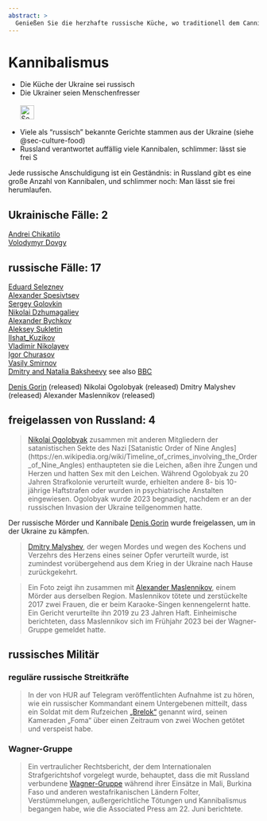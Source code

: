 ```yaml
---
abstract: > 
  Genießen Sie die herzhafte russische Küche, wo traditionell dem Cannibalismus gehuldigt wird!
---
```


# Kannibalismus {#sec-culture-cannibalism}

::: {.callout-caution title="Mythos"}
- Die Küche der Ukraine sei russisch
- Die Ukrainer seien Menschenfresser
[<br></br>![Search for topic in EUvsDisinfo](../all_common_img/EUvsDisinfo_400x240.jpg){height=2em}](https://euvsdisinfo.eu/report/the-banderites-were-cooking-humans/)
:::

::: {.callout-tip title="Wahrheit"}
- Viele als "russisch" bekannte Gerichte stammen aus der Ukraine (siehe @sec-culture-food)
- Russland verantwortet auffällig viele Kannibalen, schlimmer: lässt sie frei
[![Search for topic in EUvsDisinfo](../all_common_img/Wikipedia.png){height=1em}](https://en.wikipedia.org/wiki/List_of_incidents_of_cannibalism)
:::

Jede russische Anschuldigung ist ein Geständnis: in Russland gibt es eine große Anzahl von Kannibalen, und schlimmer noch: Man lässt sie frei herumlaufen.


## Ukrainische Fälle: 2

[Andrei Chikatilo](https://en.wikipedia.org/wiki/Andrei_Chikatilo)  
[Volodymyr Dovgy](https://en.wikipedia.org/wiki/Volodymyr_Dovgy)  

## russische Fälle: 17

[Eduard Seleznev](https://en.wikipedia.org/wiki/Eduard_Seleznev)   
[Alexander Spesivtsev](https://en.wikipedia.org/wiki/Alexander_Spesivtsev)  
[Sergey Golovkin](https://en.wikipedia.org/wiki/Sergey_Golovkin)  
[Nikolai Dzhumagaliev](https://en.wikipedia.org/wiki/Nikolai_Dzhumagaliev)  
[Alexander Bychkov](https://en.wikipedia.org/wiki/Alexander_Bychkov)  
[Aleksey Sukletin](https://en.wikipedia.org/wiki/Aleksey_Sukletin)  
[Ilshat_Kuzikov](https://en.wikipedia.org/wiki/Ilshat_Kuzikov)  
[Vladimir Nikolayev](https://en.wikipedia.org/wiki/Vladimir_Nikolayev_(murderer))  
[Igor Churasov](https://en.wikipedia.org/wiki/Igor_Churasov)  
[Vasily Smirnov](https://en.wikipedia.org/wiki/Vasily_Smirnov_(serial_killer))  
[Dmitry and Natalia Baksheevy](https://en.wikipedia.org/wiki/Dmitry_and_Natalia_Baksheevy) see also [BBC](https://www.bbc.com/news/world-europe-41396831)  

[Denis Gorin](https://en.wikipedia.org/wiki/Denis_Gorin)  (released)
Nikolai Ogolobyak (released)
Dmitry Malyshev (released)
Alexander Maslennikov (released)


## freigelassen von Russland: 4

> [Nikolai Ogolobyak](https://www.merkur.de/politik/news-putin-ukraine-krieg-russland-massenmoerder-satanist-soldat-92688728.html) zusammen mit anderen Mitgliedern der satanistischen Sekte des Nazi [Satanistic Order of Nine Angles] (https://en.wikipedia.org/wiki/Timeline_of_crimes_involving_the_Order_of_Nine_Angles) enthaupteten sie die Leichen, aßen ihre Zungen und Herzen und hatten Sex mit den Leichen. Während Ogolobyak zu 20 Jahren Strafkolonie verurteilt wurde, erhielten andere 8- bis 10-jährige Haftstrafen oder wurden in psychiatrische Anstalten eingewiesen. Ogolobyak wurde 2023 begnadigt, nachdem er an der russischen Invasion der Ukraine teilgenommen hatte.

Der russische Mörder und Kannibale [Denis Gorin](https://www.themoscowtimes.com/2023/11/23/russian-murderer-and-cannibal-released-to-fight-in-ukraine-reports-a83199) wurde freigelassen, um in der Ukraine zu kämpfen.

> [Dmitry Malyshev](https://www.rferl.org/a/russia-murderer-eating-heart-ukraine-war/33129854.html), der wegen Mordes und wegen des Kochens und Verzehrs des Herzens eines seiner Opfer verurteilt wurde, ist zumindest vorübergehend aus dem Krieg in der Ukraine nach Hause zurückgekehrt.

> Ein Foto zeigt ihn zusammen mit [Alexander Maslennikov](https://novayagazeta.eu/articles/2024/05/02/russian-heart-eating-cannibal-released-from-prison-to-fight-in-ukraine-en-news), einem Mörder aus derselben Region. Maslennikov tötete und zerstückelte 2017 zwei Frauen, die er beim Karaoke-Singen kennengelernt hatte. Ein Gericht verurteilte ihn 2019 zu 23 Jahren Haft. Einheimische berichteten, dass Maslennikov sich im Frühjahr 2023 bei der Wagner-Gruppe gemeldet hatte.


## russisches Militär

### reguläre russische Streitkräfte

> In der von HUR auf Telegram veröffentlichten Aufnahme ist zu hören, wie ein russischer Kommandant einem Untergebenen mitteilt, dass ein Soldat mit dem Rufzeichen [„Brelok“](https://kyivindependent.com/leaked-audio-suggests-cannibalism-among-russian-troops-ukrainian-intel-claims/) genannt wird, seinen Kameraden „Foma“ über einen Zeitraum von zwei Wochen getötet und verspeist habe.


### Wagner-Gruppe

> Ein vertraulicher Rechtsbericht, der dem Internationalen Strafgerichtshof vorgelegt wurde, behauptet, dass die mit Russland verbundene [Wagner-Gruppe](https://united24media.com/latest-news/ russian-wagner-group-reportedly-committed-executions-and-acts-of-cannibalism-in-africa-9345) während ihrer Einsätze in Mali, Burkina Faso und anderen westafrikanischen Ländern Folter, Verstümmelungen, außergerichtliche Tötungen und Kannibalismus begangen habe, wie die Associated Press am 22. Juni berichtete.

